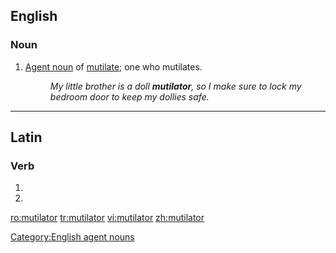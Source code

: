 ==English==

===Noun===
{{en-noun}}

# [[agent noun|Agent noun]] of [[mutilate]]; one who mutilates.
#: ''My little brother is a doll '''mutilator''', so I make sure to lock my bedroom door to keep my dollies safe.''

[[Category:English agent nouns]]

----

==Latin==

===Verb===
{{la-verb-form|mutilātor}}

# {{inflection of|mutilō||2|s|futr|pasv|impr|lang=la}}
# {{inflection of|mutilō||3|s|futr|pasv|impr|lang=la}}

[[ro:mutilator]]
[[tr:mutilator]]
[[vi:mutilator]]
[[zh:mutilator]]